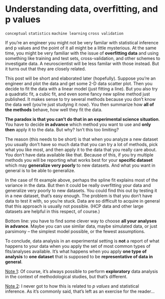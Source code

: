 # Understanding data, overfitting, and p values

`conceptual` `statistics` `machine learning` `cross validation`

If you're an engineer you might not be very familar with statistical inference and p values and the point of it all might be a little mysterious. At the same time, you might be very familiar with the issue of **overfitting data** and using something like training and test sets, cross-validation, and other schemes to investigate data. A neuroscientist will be less familar with those instead. But it turns out that they are closely related.

This post will be short and elaborated later (hopefully). Suppose you're an engineer and plot the data and get some 2-D data scatter plot. Then you decide to fit the data with a linear model (just fitting a line). But you also try a quadratic fit, a cubic fit, and even some fancy new spline method just published. It makes sense to try several methods because you don't know the data well (you're just studying it now). You then summarize how **all of the methods** behave, how well they fit the data.

**The paradox is that you can't do that in an experimental science situation**. You have to decide **in advance** which method you want to use and **only then** apply it to the data. But why? Isn't this too limiting?

The reason (this needs to be short) is that when you analyze a new dataset you usually don't have so much data that you can try a lot of methods, pick what you like most, and then apply it to the data that you really care about. You don't have data available like that. Because of this, if you try multiple methods you will be reporting what works best for your **specific dataset** which may **generalize very poorly** to new datasets. And what you want in general is to be able to generalize.

In the case of fit example above, perhaps the spline fit explains most of the variance in the data. But then it could be really overfitting your data and generalize very poorly to new datasets. You could find this out by testing it in a new dataset, that's easy enough. The problem is that you don't have data to test it with, so you're stuck. Data are so difficult to acquire in general that this approach is usually not possible. (HCP data and other large datasets are helpful in this respect, of course.)

Bottom line: you have to find some clever way to choose **all your analyses in advance**. Maybe you can use similar data, maybe simulated data, or just parsimony – the simplest model possible, or the fewest assumptions.

To conclude, data analysis in an experimental setting is **not** a report of what happens to your data when you apply the set of most common types of fits/analyses available. It's what happens when you apply **one type of analysis** to **one dataset** that is supposed to be **representative of data in general**.

<u>Note 1</u>: Of course, it's always possible to perform **exploratory** data analysis in the context of methodological studies, but that's different.

<u>Note 2</u>: I never got to how this is related to *p values* and statistical inference. As it's commonly said, that's left as an exercise for the reader...
